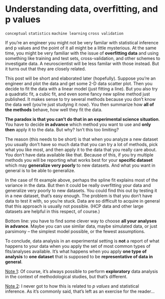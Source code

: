 # Understanding data, overfitting, and p values

`conceptual` `statistics` `machine learning` `cross validation`

If you're an engineer you might not be very familar with statistical inference and p values and the point of it all might be a little mysterious. At the same time, you might be very familiar with the issue of **overfitting data** and using something like training and test sets, cross-validation, and other schemes to investigate data. A neuroscientist will be less familar with those instead. But it turns out that they are closely related.

This post will be short and elaborated later (hopefully). Suppose you're an engineer and plot the data and get some 2-D data scatter plot. Then you decide to fit the data with a linear model (just fitting a line). But you also try a quadratic fit, a cubic fit, and even some fancy new spline method just published. It makes sense to try several methods because you don't know the data well (you're just studying it now). You then summarize how **all of the methods** behave, how well they fit the data.

**The paradox is that you can't do that in an experimental science situation**. You have to decide **in advance** which method you want to use and **only then** apply it to the data. But why? Isn't this too limiting?

The reason (this needs to be short) is that when you analyze a new dataset you usually don't have so much data that you can try a lot of methods, pick what you like most, and then apply it to the data that you really care about. You don't have data available like that. Because of this, if you try multiple methods you will be reporting what works best for your **specific dataset** which may **generalize very poorly** to new datasets. And what you want in general is to be able to generalize.

In the case of fit example above, perhaps the spline fit explains most of the variance in the data. But then it could be really overfitting your data and generalize very poorly to new datasets. You could find this out by testing it in a new dataset, that's easy enough. The problem is that you don't have data to test it with, so you're stuck. Data are so difficult to acquire in general that this approach is usually not possible. (HCP data and other large datasets are helpful in this respect, of course.)

Bottom line: you have to find some clever way to choose **all your analyses in advance**. Maybe you can use similar data, maybe simulated data, or just parsimony – the simplest model possible, or the fewest assumptions.

To conclude, data analysis in an experimental setting is **not** a report of what happens to your data when you apply the set of most common types of fits/analyses available. It's what happens when you apply **one type of analysis** to **one dataset** that is supposed to be **representative of data in general**.

<u>Note 1</u>: Of course, it's always possible to perform **exploratory** data analysis in the context of methodological studies, but that's different.

<u>Note 2</u>: I never got to how this is related to *p values* and statistical inference. As it's commonly said, that's left as an exercise for the reader...
